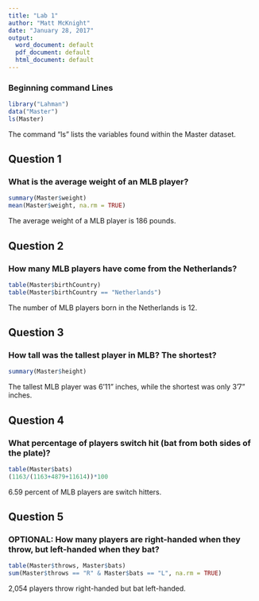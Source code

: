 ```yaml
---
title: "Lab 1"
author: "Matt McKnight"
date: "January 28, 2017"
output:
  word_document: default
  pdf_document: default
  html_document: default
---
```


### Beginning command Lines
```r
library("Lahman")
data("Master")
ls(Master)
```

The command "ls" lists the variables found within the Master dataset.

## Question 1
### What is the average weight of an MLB player?
```r
summary(Master$weight)
mean(Master$weight, na.rm = TRUE)
```

The average weight of a MLB player is 186 pounds.

## Question 2
### How many MLB players have come from the Netherlands? 
```r
table(Master$birthCountry)
table(Master$birthCountry == "Netherlands")
```

The number of MLB players born in the Netherlands is 12.

## Question 3
### How tall was the tallest player in MLB? The shortest?
```r
summary(Master$height)
```

The tallest MLB player was 6'11" inches, while the shortest was only 3'7" inches.

## Question 4
### What percentage of players switch hit (bat from both sides of the plate)? 
```r
table(Master$bats)
(1163/(1163+4879+11614))*100
```

6.59 percent of MLB players are switch hitters.

## Question 5
### OPTIONAL: How many players are right-handed when they throw, but left-handed when they bat?
```r
table(Master$throws, Master$bats)
sum(Master$throws == "R" & Master$bats == "L", na.rm = TRUE)
```

2,054 players throw right-handed but bat left-handed.

